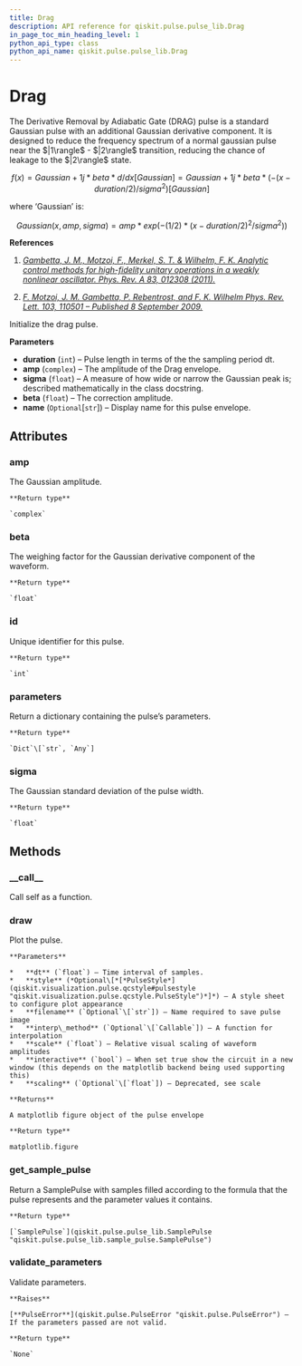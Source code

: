 ```yaml
---
title: Drag
description: API reference for qiskit.pulse.pulse_lib.Drag
in_page_toc_min_heading_level: 1
python_api_type: class
python_api_name: qiskit.pulse.pulse_lib.Drag
---
```


# Drag

<Class id="qiskit.pulse.pulse_lib.Drag" isDedicatedPage={true} github="https://github.com/qiskit/qiskit/tree/stable/0.14/qiskit/pulse/pulse_lib/parametric_pulses.py" signature="Drag(duration, amp, sigma, beta, name=None)">
  The Derivative Removal by Adiabatic Gate (DRAG) pulse is a standard Gaussian pulse with an additional Gaussian derivative component. It is designed to reduce the frequency spectrum of a normal gaussian pulse near the $|1\rangle$ - $|2\rangle$ transition, reducing the chance of leakage to the $|2\rangle$ state.

$$
f(x) = Gaussian + 1j * beta * d/dx [Gaussian]
= Gaussian + 1j * beta * (-(x - duration/2) / sigma^2) [Gaussian]
$$

  where ‘Gaussian’ is:

$$
Gaussian(x, amp, sigma) = amp * exp( -(1/2) * (x - duration/2)^2 / sigma^2) )
$$

  **References**

  1.  [*Gambetta, J. M., Motzoi, F., Merkel, S. T. & Wilhelm, F. K. Analytic control methods for high-fidelity unitary operations in a weakly nonlinear oscillator. Phys. Rev. A 83, 012308 (2011).*](https://link.aps.org/doi/10.1103/PhysRevA.83.012308)

  2.  [*F. Motzoi, J. M. Gambetta, P. Rebentrost, and F. K. Wilhelm Phys. Rev. Lett. 103, 110501 – Published 8 September 2009.*](https://link.aps.org/doi/10.1103/PhysRevLett.103.110501)

  Initialize the drag pulse.

  **Parameters**

  *   **duration** (`int`) – Pulse length in terms of the the sampling period dt.
  *   **amp** (`complex`) – The amplitude of the Drag envelope.
  *   **sigma** (`float`) – A measure of how wide or narrow the Gaussian peak is; described mathematically in the class docstring.
  *   **beta** (`float`) – The correction amplitude.
  *   **name** (`Optional`\[`str`]) – Display name for this pulse envelope.

  ## Attributes

  ### amp

  <Attribute id="qiskit.pulse.pulse_lib.Drag.amp" attributeTypeHint="complex">
    The Gaussian amplitude.

    **Return type**

    `complex`
  </Attribute>

  ### beta

  <Attribute id="qiskit.pulse.pulse_lib.Drag.beta" attributeTypeHint="float">
    The weighing factor for the Gaussian derivative component of the waveform.

    **Return type**

    `float`
  </Attribute>

  ### id

  <Attribute id="qiskit.pulse.pulse_lib.Drag.id" attributeTypeHint="int">
    Unique identifier for this pulse.

    **Return type**

    `int`
  </Attribute>

  ### parameters

  <Attribute id="qiskit.pulse.pulse_lib.Drag.parameters" attributeTypeHint="Dict[str, Any]">
    Return a dictionary containing the pulse’s parameters.

    **Return type**

    `Dict`\[`str`, `Any`]
  </Attribute>

  ### sigma

  <Attribute id="qiskit.pulse.pulse_lib.Drag.sigma" attributeTypeHint="float">
    The Gaussian standard deviation of the pulse width.

    **Return type**

    `float`
  </Attribute>

  ## Methods

  ### \_\_call\_\_

  <Function id="qiskit.pulse.pulse_lib.Drag.__call__" signature="Drag.__call__(channel)">
    Call self as a function.
  </Function>

  ### draw

  <Function id="qiskit.pulse.pulse_lib.Drag.draw" signature="Drag.draw(dt=1, style=None, filename=None, interp_method=None, scale=1, interactive=False, scaling=None)">
    Plot the pulse.

    **Parameters**

    *   **dt** (`float`) – Time interval of samples.
    *   **style** (*Optional\[*[*PulseStyle*](qiskit.visualization.pulse.qcstyle#pulsestyle "qiskit.visualization.pulse.qcstyle.PulseStyle")*]*) – A style sheet to configure plot appearance
    *   **filename** (`Optional`\[`str`]) – Name required to save pulse image
    *   **interp\_method** (`Optional`\[`Callable`]) – A function for interpolation
    *   **scale** (`float`) – Relative visual scaling of waveform amplitudes
    *   **interactive** (`bool`) – When set true show the circuit in a new window (this depends on the matplotlib backend being used supporting this)
    *   **scaling** (`Optional`\[`float`]) – Deprecated, see scale

    **Returns**

    A matplotlib figure object of the pulse envelope

    **Return type**

    matplotlib.figure
  </Function>

  ### get\_sample\_pulse

  <Function id="qiskit.pulse.pulse_lib.Drag.get_sample_pulse" signature="Drag.get_sample_pulse()">
    Return a SamplePulse with samples filled according to the formula that the pulse represents and the parameter values it contains.

    **Return type**

    [`SamplePulse`](qiskit.pulse.pulse_lib.SamplePulse "qiskit.pulse.pulse_lib.sample_pulse.SamplePulse")
  </Function>

  ### validate\_parameters

  <Function id="qiskit.pulse.pulse_lib.Drag.validate_parameters" signature="Drag.validate_parameters()">
    Validate parameters.

    **Raises**

    [**PulseError**](qiskit.pulse.PulseError "qiskit.pulse.PulseError") – If the parameters passed are not valid.

    **Return type**

    `None`
  </Function>
</Class>

